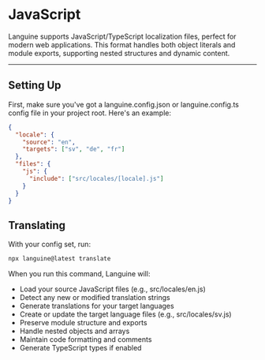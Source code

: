 # JavaScript

Languine supports JavaScript/TypeScript localization files, perfect for modern web applications. This format handles both object literals and module exports, supporting nested structures and dynamic content.

---

## Setting Up

First, make sure you've got a languine.config.json or languine.config.ts config file in your project root. Here's an example:

```json
{
  "locale": {
    "source": "en",
    "targets": ["sv", "de", "fr"]
  },
  "files": {
    "js": {
      "include": ["src/locales/[locale].js"]
    }
  }
}
```

## Translating

With your config set, run:

```bash
npx languine@latest translate
```

When you run this command, Languine will:

- Load your source JavaScript files (e.g., src/locales/en.js)
- Detect any new or modified translation strings
- Generate translations for your target languages
- Create or update the target language files (e.g., src/locales/sv.js)
- Preserve module structure and exports
- Handle nested objects and arrays
- Maintain code formatting and comments
- Generate TypeScript types if enabled
